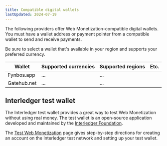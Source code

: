 ```yaml
---
title: Compatible digital wallets
lastUpdated: 2024-07-19
---
```



The following providers offer Web Monetization-compatible digital wallets. You must have a wallet address or payment pointer from a compatible wallet to send and receive payments. 

Be sure to select a wallet that's available in your region and supports your preferred currency. 

| Wallet | Supported currencies | Supported regions | Etc. |
| ------ | -------------------- | ----------------- | ---- |
| <LinkOut href="https://fynbos.app">Fynbos.app</LinkOut> | ... | ... |
| <LinkOut href="https://gatehub.net">Gatehub.net</LinkOut> | ... | ... |

## Interledger test wallet

The Interledger test wallet provides a great way to test Web Monetization without using real money. The test wallet is an open-source application developed and maintained by the [Interledger Foundation](https://interledger.org). 

The [Test Web Monetization](/experiment/guides/test-web-monetization) page gives step-by-step directions for creating an account on the Interledger test network and setting up your test wallet. 